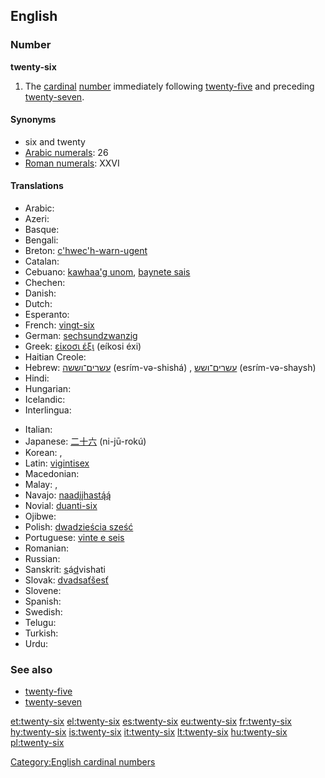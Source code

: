 ==English==

===Number===
'''twenty-six'''

# The [[cardinal]] [[number]] immediately following [[twenty-five]] and preceding [[twenty-seven]].

====Synonyms====
* six and twenty
* [[w:Arabic numerals|Arabic numerals]]: 26
* [[w:Roman numerals|Roman numerals]]: XXVI

====Translations====
{{trans-top|cardinal number}}
* Arabic: {{Arab|[[ستة وعشرين]]}} {{unicode|(sítta w-ʕishrīn)}} {{m}}
* Azeri: {{t|az|iyirmi altı}}
* Basque: {{t|eu|hogeita sei|xs=Basque}}
* Bengali: {{t|bn|ছাব্বিশ|tr=chabbish|sc=Beng}}
* Breton: [[c'hwec'h-warn-ugent]]
* Catalan: {{t+|ca|vint-i-sis}}
* Cebuano: [[kawhaa'g unom]], [[baynete sais]]
* Chechen: {{tø|ce|ткъе ялх|tr=tqe yalx}}
* Danish: {{t-|da|seksogtyve}}
* Dutch: {{t-|nl|zesentwintig}}
* Esperanto: {{t-|eo|dudek ses|xs=Esperanto}}
* French: [[vingt-six]] {{m}}
* German: [[sechsundzwanzig]]
* Greek: [[είκοσι έξι]] (eíkosi éxi)
* Haitian Creole: {{tø|ht|vennsis}}
* Hebrew: [[עשרים־וששה]] (esrím-və-shishá) {{m}}, [[עשרים־ושש]] (esrím-və-shaysh) {{f}}
* Hindi: {{t+|hi|छब्बीस|tr=chhabbees|xs=Hindi}}
* Hungarian: {{t+|hu|huszonhat}}
* Icelandic: {{t+|is|tuttugu og sex}}
* Interlingua: {{t|ia|vinti-sex}}
{{trans-mid}}
* Italian: {{t+|it|ventisei}}
* Japanese: [[二十六]] (ni-jū-rokú)
* Korean: {{t|ko|스물여섯|tr=seumul yeoseos|sc=Kore}}, {{t|ko|이십육|tr=isib-yug|sc=Kore}}
* Latin: [[vigintisex]]
* Macedonian: {{t|mk|дваесет и шест|tr=dváeset i šest}}
* Malay: {{t|ms|dua puluh enam}}, {{t|ms|enam likur}}
* Navajo: [[naadįįhastą́ą́]]
* Novial: [[duanti-six]]
* Ojibwe: {{tø|oj|niishtana-ashi-ingodwaaswi}}
* Polish: [[dwadzieścia sześć]]
* Portuguese: [[vinte e seis]] {{m}}
* Romanian: {{t-|ro|douăzeci și șase}}
* Russian: {{t-|ru|двадцать шесть|tr=dvádtsat’ šest’}}
* Sanskrit: <u>s</u>á<u>d</u>vi{{m}}shati
* Slovak: [[dvadsaťšesť]]
* Slovene: {{t|sl|šestindvajset}}
* Spanish: {{t+|es|veintiséis}}
* Swedish: {{t+|sv|tjugosex}}
* Telugu: {{t|te|ఇరవై ఆరు|tr=iravai aaru}}
* Turkish: {{t|tr|yirmi altı}}
* Urdu: {{t-|ur|چھبیس|tr=chhabbees|xs=Urdu}}
{{trans-bottom}}

===See also===
* [[twenty-five]]
* [[twenty-seven]]

[[Category:English cardinal numbers]]

[[et:twenty-six]]
[[el:twenty-six]]
[[es:twenty-six]]
[[eu:twenty-six]]
[[fr:twenty-six]]
[[hy:twenty-six]]
[[is:twenty-six]]
[[it:twenty-six]]
[[lt:twenty-six]]
[[hu:twenty-six]]
[[pl:twenty-six]]